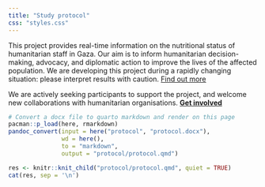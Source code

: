 ```yaml
---
title: "Study protocol"
css: "styles.css"
---
```


::: {.callout-note appearance="simple"}
This project provides real-time information on the nutritional status of humanitarian staff in Gaza. Our aim is to inform humanitarian decision-making, advocacy, and diplomatic action to improve the lives of the affected population. We are developing this project during a rapidly changing situation: please interpret results with caution. [Find out more](./about.qmd)
:::
::: {.callout-caution title="Join us"}
We are actively seeking participants to support the project, and welcome new collaborations with humanitarian organisations. [**Get involved**](./contact.qmd)
:::

```r
# Convert a docx file to quarto markdown and render on this page 
pacman::p_load(here, rmarkdown)
pandoc_convert(input = here("protocol", "protocol.docx"),
               wd = here(),
               to = "markdown", 
               output = "protocol/protocol.qmd")

res <- knitr::knit_child("protocol/protocol.qmd", quiet = TRUE)
cat(res, sep = '\n')
```
